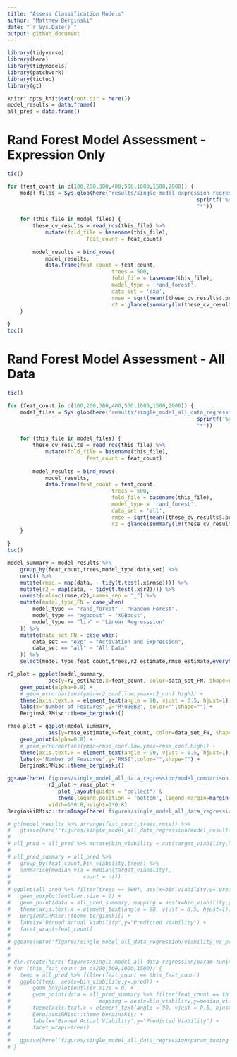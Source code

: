 ```yaml
---
title: "Assess Classification Models"
author: "Matthew Berginski"
date: "`r Sys.Date()`"
output: github_document
---
```


```r
library(tidyverse)
library(here)
library(tidymodels)
library(patchwork)
library(tictoc)
library(gt)

knitr::opts_knit$set(root.dir = here())
model_results = data.frame()
all_pred = data.frame()
```

# Rand Forest Model Assessment - Expression Only

```r
tic()

for (feat_count in c(100,200,300,400,500,1000,1500,2000)) {
	model_files = Sys.glob(here('results/single_model_expression_regression/rand_forest/',
															sprintf('%dfeat_notune_pred',feat_count),
															"*"))
	
	for (this_file in model_files) {
		these_cv_results = read_rds(this_file) %>%
			mutate(fold_file = basename(this_file),
						 feat_count = feat_count)
		
		model_results = bind_rows(
			model_results,
			data.frame(feat_count = feat_count,
								 trees = 500,
								 fold_file = basename(this_file),
								 model_type = 'rand_forest',
								 data_set = 'exp',
								 rmse = sqrt(mean((these_cv_results$.pred - these_cv_results$target_viability)^2)),
								 r2 = glance(summary(lm(these_cv_results$.pred ~ these_cv_results$target_viability)))$r.squared))
	}
	
}
toc()
```

# Rand Forest Model Assessment - All Data

```r
tic()

for (feat_count in c(100,200,300,400,500,1000,1500,2000)) {
	model_files = Sys.glob(here('results/single_model_all_data_regression/rand_forest/',
															sprintf('%dfeat_notune_pred',feat_count),
															"*"))
	
	for (this_file in model_files) {
		these_cv_results = read_rds(this_file) %>%
			mutate(fold_file = basename(this_file),
						 feat_count = feat_count)
		
		model_results = bind_rows(
			model_results,
			data.frame(feat_count = feat_count,
								 trees = 500,
								 fold_file = basename(this_file),
								 model_type = 'rand_forest',
								 data_set = 'all',
								 rmse = sqrt(mean((these_cv_results$.pred - these_cv_results$target_viability)^2)),
								 r2 = glance(summary(lm(these_cv_results$.pred ~ these_cv_results$target_viability)))$r.squared))
	}
	
}
toc()
```


```r
model_summary = model_results %>% 
	group_by(feat_count,trees,model_type,data_set) %>% 
	nest() %>%
	mutate(rmse = map(data, ~ tidy(t.test(.x$rmse)))) %>%
	mutate(r2 = map(data, ~ tidy(t.test(.x$r2)))) %>%
	unnest(cols=c(rmse,r2),names_sep = "_") %>%
	mutate(model_type_FN = case_when(
		model_type == "rand_forest" ~ "Random Forest",
		model_type == "xgboost" ~ "XGBoost",
		model_type == "lin" ~ "Linear Regresssion"
	)) %>%
	mutate(data_set_FN = case_when(
		data_set == "exp" ~ "Activation and Expression",
		data_set == "all" ~ "All Data"
	)) %>%
	select(model_type,feat_count,trees,r2_estimate,rmse_estimate,everything())
```


```r
r2_plot = ggplot(model_summary, 
			 aes(y=r2_estimate,x=feat_count, color=data_set_FN, shape=data_set_FN)) + 
	geom_point(alpha=0.8) + 
	# geom_errorbar(aes(ymin=r2_conf.low,ymax=r2_conf.high)) +
	theme(axis.text.x = element_text(angle = 90, vjust = 0.5, hjust=1)) +
	labs(x="Number of Features",y="R\u00B2", color="",shape="") +
	BerginskiRMisc::theme_berginski()

rmse_plot = ggplot(model_summary, 
			 aes(y=rmse_estimate,x=feat_count, color=data_set_FN, shape=data_set_FN)) + 
	geom_point(alpha=0.8) + 
	# geom_errorbar(aes(ymin=rmse_conf.low,ymax=rmse_conf.high)) +
	theme(axis.text.x = element_text(angle = 90, vjust = 0.5, hjust=1)) +
	labs(x="Number of Features",y="RMSE",color="",shape="") +
	BerginskiRMisc::theme_berginski()

ggsave(here('figures/single_model_all_data_regression/model_comparison.png'),
			 r2_plot + rmse_plot +
			 	plot_layout(guides = "collect") & 
			 	theme(legend.position = 'bottom', legend.margin=margin(0,0,0,0), legend.box.margin=margin(-10,-10,-10,-10)),
			 width=6*0.8,height=3*0.8)
BerginskiRMisc::trimImage(here('figures/single_model_all_data_regression/model_comparison.png'))
```

```r
# gt(model_results %>% arrange(feat_count,trees,rmse)) %>% 
# 	gtsave(here('figures/single_model_all_data_regression/model_results.png'))
# 
# all_pred = all_pred %>% mutate(bin_viability = cut(target_viability,breaks=seq(0,2,by=0.1),include.lowest=T))
# 
# all_pred_summary = all_pred %>%
# 	group_by(feat_count,bin_viability,trees) %>%
# 	summarise(median_via = median(target_viability),
# 						count = n())
# 
# ggplot(all_pred %>% filter(trees == 500), aes(x=bin_viability,y=.pred)) + 
# 	geom_boxplot(outlier.size = 0) + 
# 	geom_point(data = all_pred_summary, mapping = aes(x=bin_viability,y=median_via), color='blue') +
# 	theme(axis.text.x = element_text(angle = 90, vjust = 0.5, hjust=1)) +
# 	BerginskiRMisc::theme_berginski() +
# 	labs(x="Binned Actual Viability",y="Predicted Viability") +
# 	facet_wrap(~feat_count)
# 
# ggsave(here('figures/single_model_all_data_regression/viability_vs_pred_notune_binned.png'),width=6, height=7)
# 
# 
# dir.create(here('figures/single_model_all_data_regression/param_tuning'))
# for (this_feat_count in c(200,500,1000,1500)) {
# 	temp = all_pred %>% filter(feat_count == this_feat_count)
# 	ggplot(temp, aes(x=bin_viability,y=.pred)) + 
# 		geom_boxplot(outlier.size = 0) + 
# 		geom_point(data = all_pred_summary %>% filter(feat_count == this_feat_count), 
# 							 mapping = aes(x=bin_viability,y=median_via), color='blue') +
# 		theme(axis.text.x = element_text(angle = 90, vjust = 0.5, hjust=1)) +
# 		BerginskiRMisc::theme_berginski() +
# 		labs(x="Binned Actual Viability",y="Predicted Viability") +
# 		facet_wrap(~trees)
# 	
# 	ggsave(here('figures/single_model_all_data_regression/param_tuning',sprintf('feat_count%d_binned.png',this_feat_count)),width=6, height=7)
# }
```